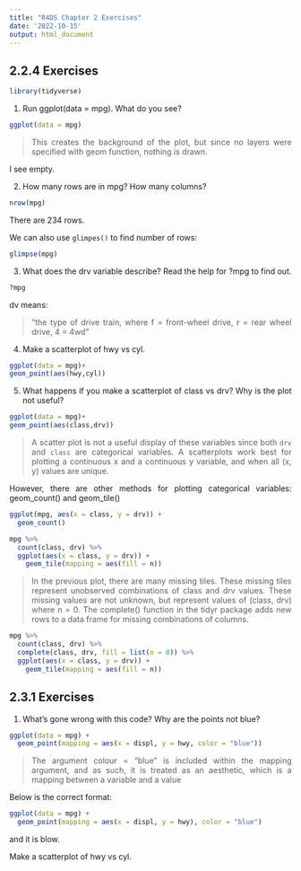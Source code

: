 ```yaml
---
title: "R4DS Chapter 2 Exercises"
date: '2022-10-15'
output: html_document
---
```


## 2.2.4 Exercises

```r
library(tidyverse)
```

1. Run ggplot(data = mpg). What do you see?


```r
ggplot(data = mpg)
```

>  This creates the background of the plot, but since no layers were specified with geom function, nothing is drawn.

I see empty.

2. How many rows are in mpg? How many columns?

```r
nrow(mpg)
```

There are 234 rows.

We can also use `glimpes()` to find number of rows:
```r
glimpse(mpg)
```


3. What does the drv variable describe? Read the help for ?mpg to find out.

```r
?mpg
```

dv means:

> "the type of drive train, where f = front-wheel drive, r = rear wheel drive, 4 = 4wd"


4. Make a scatterplot of hwy vs cyl.


```r
ggplot(data = mpg)+
geom_point(aes(hwy,cyl))
```


5. What happens if you make a scatterplot of class vs drv? Why is the plot not useful?

```r
ggplot(data = mpg)+
geom_point(aes(class,drv))
```

> A scatter plot is not a useful display of these variables since both `drv` and `class` are categorical variables. A scatterplots work best for plotting a continuous x and a continuous y variable, and when all (x, y) values are unique.

However, there are other methods for plotting categorical variables: geom_count() and geom_tile()


```r
ggplot(mpg, aes(x = class, y = drv)) +
  geom_count()
```


```r
mpg %>%
  count(class, drv) %>%
  ggplot(aes(x = class, y = drv)) +
    geom_tile(mapping = aes(fill = n))
```

> In the previous plot, there are many missing tiles. These missing tiles represent unobserved combinations of class and drv values.  These missing values are not unknown, but represent values of (class, drv) where n = 0. The complete() function in the tidyr package adds new rows to a data frame for missing combinations of columns. 

```r
mpg %>%
  count(class, drv) %>%
  complete(class, drv, fill = list(n = 0)) %>%
  ggplot(aes(x = class, y = drv)) +
    geom_tile(mapping = aes(fill = n))
```

## 2.3.1 Exercises

1. What’s gone wrong with this code? Why are the points not blue?

```r
ggplot(data = mpg) + 
  geom_point(mapping = aes(x = displ, y = hwy, color = "blue"))
```

> The argument colour = "blue" is included within the mapping argument, and as such, it is treated as an aesthetic, which is a mapping between a variable and a value

Below is the correct format:

```r
ggplot(data = mpg) + 
  geom_point(mapping = aes(x = displ, y = hwy), color = "blue")

```

and it is blow.
<style>
body {
text-align: justify}
</style>

Make a scatterplot of hwy vs cyl.

